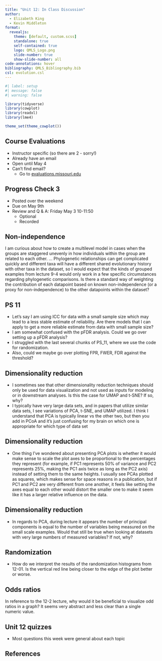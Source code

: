 ```yaml
---
title: "Unit 12: In Class Discussion"
author:
  - Elizabeth King
  - Kevin Middleton
format:
  revealjs:
    theme: [default, custom.scss]
    standalone: true
    self-contained: true
    logo: QMLS_Logo.png
    slide-number: true
    show-slide-number: all
code-annotations: hover
bibliography: QMLS_Bibliography.bib
csl: evolution.csl
---
```


```r
#| label: setup
#| message: false
#| warning: false

library(tidyverse)
library(cowplot)
library(readxl)
library(lme4)

theme_set(theme_cowplot())
```

## Course Evaluations

- Instructor specific (so there are 2 - sorry!)
- Already have an email
- Open until May 4
- Can't find email? 
    - Go to [evaluations.missouri.edu](https://evaluation.missouri.edu/)


## Progress Check 3

- Posted over the weekend
- Due on May 9th 
- Review and Q & A: Friday May 3 10-11:50
    - Optional
    - Recorded

## Non-independence {.smaller}

I am curious about how to create a multilevel model in cases when the groups are staggered unevenly in how individuals within the group are related to each other. ... Phylogenetic relationships can get complicated quickly and different taxa will have a different shared evolutionary history with other taxa in the dataset, so I would expect that the kinds of grouped examples from lecture 9-4 would only work in a few specific circumstances regarding phylogenetic comparisons. Is there a standard way of weighting the contribution of each datapoint based on known non-independence (or a proxy for non-independence) to the other datapoints within the dataset?


## PS 11

- Let's say I am using ICC for data with a small sample size which may lead to a less stable estimate of reliability. Are there models that I can apply to get a more reliable estimate from data with small sample size?
- I am somewhat confused with the pFDR analysis. Could we go over setting up a pFDR analysis? 
- I struggled with the last several chunks of PS_11, where we use the code for randomization.  
- Also, could we maybe go over plotting FPR, FWER, FDR against the threshold?  

## Dimensionality reduction

- I sometimes see that other dimensionality reduction techniques should only be used for data visualization and not used as inputs for modeling or in downstream analyses. Is this the case for UMAP and t-SNE? If so, why?
- I typically have very large data sets, and in papers that utilize similar data sets, I see variations of PCA, t-SNE, and UMAP utilized. I think I understand that PCA is typically linear vs the other two, but then you add in PCoA and it’s just confusing for my brain on which one is appropriate for which type of data set


## Dimensionality reduction

- One thing I've wondered about presenting PCA plots is whether it would make sense to scale the plot axes to be proportional to the percentages they represent (for example, if PC1 represents 50% of variance and PC2 represents 25%, making the PC1 axis twice as long as the PC2 axis) instead of setting them to the same heights. I usually see PCAs plotted as squares, which makes sense for space reasons in a publication, but if PC1 and PC2 are very different from one another, it feels like setting the axes equal to each other would distort the smaller one to make it seem like it has a larger relative influence on the data.

## Dimensionality reduction

- In regards to PCA, during lecture it appears the number of principal components is equal to the number of variables being measured on the small scale examples. Would that still be true when looking at datasets with very large numbers of measured variables? If not, why?

## Randomization

- How do we interpret the results of the randomization histograms from 12-01.  Is the vertical red line being closer to the edge of the plot better or worse. 

## Odds ratios

In reference to the 12-2 lecture, why would it be beneficial to visualize odd ratios in a graph? It seems very abstract and less clear than a single numeric value. 


## Unit 12 quizzes

- Most questions this week were general about each topic

## References

